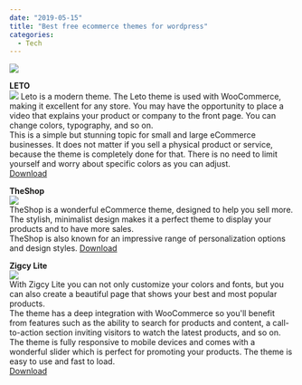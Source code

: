 ---
date: "2019-05-15"
title: "Best free ecommerce themes for wordpress"
categories:
  - Tech
---

![](./igor-miske-207639-unsplash.jpg)

**LETO**  
![](./leto-1.png)
Leto is a modern theme. The Leto theme is used with WooCommerce, making it excellent for any store. You may have the opportunity to place a video that explains your product or company to the front page. You can change colors, typography, and so on.  
This is a simple but stunning topic for small and large eCommerce businesses. It does not matter if you sell a physical product or service, because the theme is completely done for that. There is no need to limit yourself and worry about specific colors as you can adjust.  
[Download](https://athemes.com/theme/leto/ "Title")

**TheShop**  
![](./the-shop-1.png)  
TheShop is a wonderful eCommerce theme, designed to help you sell more. The stylish, minimalist design makes it a perfect theme to display your products and to have more sales.  
TheShop is also known for an impressive range of personalization options and design styles.
[Download](https://athemes.com/theme/theshop/ "Title")

**Zigcy Lite**  
![](./zigcy.png)  
With Zigcy Lite you can not only customize your colors and fonts, but you can also create a beautiful page that shows your best and most popular products.  
The theme has a deep integration with WooCommerce so you'll benefit from features such as the ability to search for products and content, a call-to-action section inviting visitors to watch the latest products, and so on. The theme is fully responsive to mobile devices and comes with a wonderful slider which is perfect for promoting your products. The theme is easy to use and fast to load.  
[Download](https://accesspressthemes.com/wordpress-themes/zigcy-lite/ "Title")

